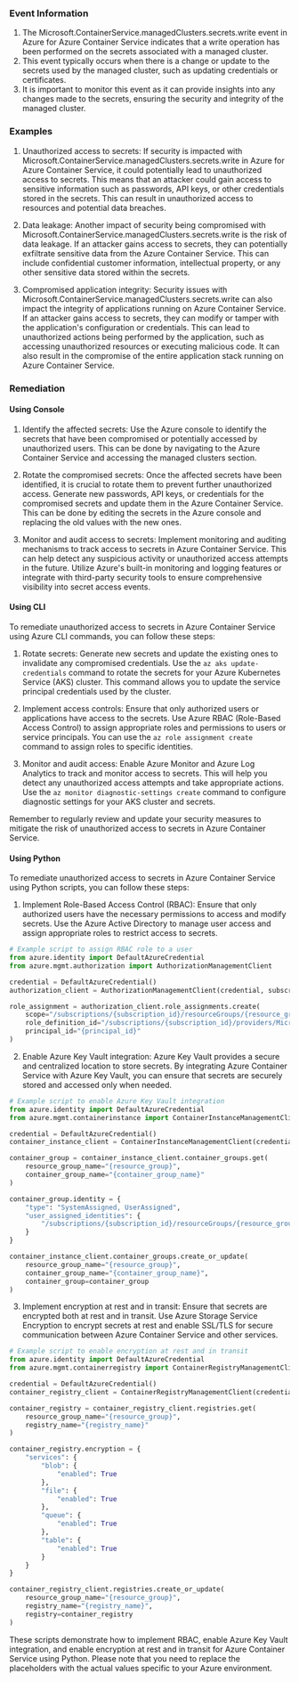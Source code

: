 
### Event Information

1. The Microsoft.ContainerService.managedClusters.secrets.write event in Azure for Azure Container Service indicates that a write operation has been performed on the secrets associated with a managed cluster.
2. This event typically occurs when there is a change or update to the secrets used by the managed cluster, such as updating credentials or certificates.
3. It is important to monitor this event as it can provide insights into any changes made to the secrets, ensuring the security and integrity of the managed cluster.


### Examples

1. Unauthorized access to secrets: If security is impacted with Microsoft.ContainerService.managedClusters.secrets.write in Azure for Azure Container Service, it could potentially lead to unauthorized access to secrets. This means that an attacker could gain access to sensitive information such as passwords, API keys, or other credentials stored in the secrets. This can result in unauthorized access to resources and potential data breaches.

2. Data leakage: Another impact of security being compromised with Microsoft.ContainerService.managedClusters.secrets.write is the risk of data leakage. If an attacker gains access to secrets, they can potentially exfiltrate sensitive data from the Azure Container Service. This can include confidential customer information, intellectual property, or any other sensitive data stored within the secrets.

3. Compromised application integrity: Security issues with Microsoft.ContainerService.managedClusters.secrets.write can also impact the integrity of applications running on Azure Container Service. If an attacker gains access to secrets, they can modify or tamper with the application's configuration or credentials. This can lead to unauthorized actions being performed by the application, such as accessing unauthorized resources or executing malicious code. It can also result in the compromise of the entire application stack running on Azure Container Service.

### Remediation

#### Using Console

1. Identify the affected secrets: Use the Azure console to identify the secrets that have been compromised or potentially accessed by unauthorized users. This can be done by navigating to the Azure Container Service and accessing the managed clusters section.

2. Rotate the compromised secrets: Once the affected secrets have been identified, it is crucial to rotate them to prevent further unauthorized access. Generate new passwords, API keys, or credentials for the compromised secrets and update them in the Azure Container Service. This can be done by editing the secrets in the Azure console and replacing the old values with the new ones.

3. Monitor and audit access to secrets: Implement monitoring and auditing mechanisms to track access to secrets in Azure Container Service. This can help detect any suspicious activity or unauthorized access attempts in the future. Utilize Azure's built-in monitoring and logging features or integrate with third-party security tools to ensure comprehensive visibility into secret access events.

#### Using CLI

To remediate unauthorized access to secrets in Azure Container Service using Azure CLI commands, you can follow these steps:

1. Rotate secrets: Generate new secrets and update the existing ones to invalidate any compromised credentials. Use the `az aks update-credentials` command to rotate the secrets for your Azure Kubernetes Service (AKS) cluster. This command allows you to update the service principal credentials used by the cluster.

2. Implement access controls: Ensure that only authorized users or applications have access to the secrets. Use Azure RBAC (Role-Based Access Control) to assign appropriate roles and permissions to users or service principals. You can use the `az role assignment create` command to assign roles to specific identities.

3. Monitor and audit access: Enable Azure Monitor and Azure Log Analytics to track and monitor access to secrets. This will help you detect any unauthorized access attempts and take appropriate actions. Use the `az monitor diagnostic-settings create` command to configure diagnostic settings for your AKS cluster and secrets.

Remember to regularly review and update your security measures to mitigate the risk of unauthorized access to secrets in Azure Container Service.

#### Using Python

To remediate unauthorized access to secrets in Azure Container Service using Python scripts, you can follow these steps:

1. Implement Role-Based Access Control (RBAC): Ensure that only authorized users have the necessary permissions to access and modify secrets. Use the Azure Active Directory to manage user access and assign appropriate roles to restrict access to secrets.

```python
# Example script to assign RBAC role to a user
from azure.identity import DefaultAzureCredential
from azure.mgmt.authorization import AuthorizationManagementClient

credential = DefaultAzureCredential()
authorization_client = AuthorizationManagementClient(credential, subscription_id)

role_assignment = authorization_client.role_assignments.create(
    scope="/subscriptions/{subscription_id}/resourceGroups/{resource_group}/providers/Microsoft.ContainerService/managedClusters/{cluster_name}/secrets",
    role_definition_id="/subscriptions/{subscription_id}/providers/Microsoft.Authorization/roleDefinitions/{role_definition_id}",
    principal_id="{principal_id}"
)
```

2. Enable Azure Key Vault integration: Azure Key Vault provides a secure and centralized location to store secrets. By integrating Azure Container Service with Azure Key Vault, you can ensure that secrets are securely stored and accessed only when needed.

```python
# Example script to enable Azure Key Vault integration
from azure.identity import DefaultAzureCredential
from azure.mgmt.containerinstance import ContainerInstanceManagementClient

credential = DefaultAzureCredential()
container_instance_client = ContainerInstanceManagementClient(credential, subscription_id)

container_group = container_instance_client.container_groups.get(
    resource_group_name="{resource_group}",
    container_group_name="{container_group_name}"
)

container_group.identity = {
    "type": "SystemAssigned, UserAssigned",
    "user_assigned_identities": {
        "/subscriptions/{subscription_id}/resourceGroups/{resource_group}/providers/Microsoft.ManagedIdentity/userAssignedIdentities/{identity_name}": {}
    }
}

container_instance_client.container_groups.create_or_update(
    resource_group_name="{resource_group}",
    container_group_name="{container_group_name}",
    container_group=container_group
)
```

3. Implement encryption at rest and in transit: Ensure that secrets are encrypted both at rest and in transit. Use Azure Storage Service Encryption to encrypt secrets at rest and enable SSL/TLS for secure communication between Azure Container Service and other services.

```python
# Example script to enable encryption at rest and in transit
from azure.identity import DefaultAzureCredential
from azure.mgmt.containerregistry import ContainerRegistryManagementClient

credential = DefaultAzureCredential()
container_registry_client = ContainerRegistryManagementClient(credential, subscription_id)

container_registry = container_registry_client.registries.get(
    resource_group_name="{resource_group}",
    registry_name="{registry_name}"
)

container_registry.encryption = {
    "services": {
        "blob": {
            "enabled": True
        },
        "file": {
            "enabled": True
        },
        "queue": {
            "enabled": True
        },
        "table": {
            "enabled": True
        }
    }
}

container_registry_client.registries.create_or_update(
    resource_group_name="{resource_group}",
    registry_name="{registry_name}",
    registry=container_registry
)
```

These scripts demonstrate how to implement RBAC, enable Azure Key Vault integration, and enable encryption at rest and in transit for Azure Container Service using Python. Please note that you need to replace the placeholders with the actual values specific to your Azure environment.

